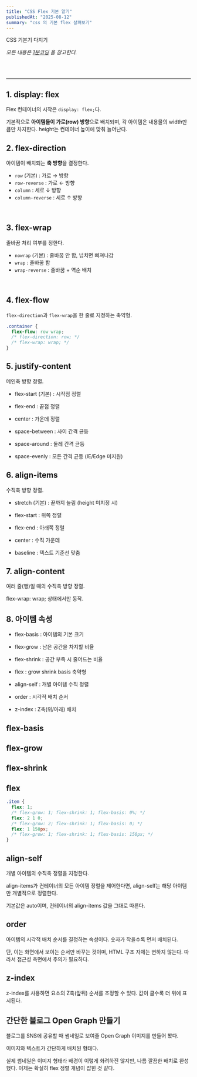 ```yaml
---
title: "CSS Flex 기본 알기"
publishedAt: "2025-08-12"
summary: "css 의 기본 flex 살펴보기"
---
```


CSS 기본기 다지기

<i>모든 내용은 [1분코딩](https://studiomeal.com/archives/197) 을 참고한다.</i>

<br />
<br />

---

## 1. display: flex

Flex 컨테이너의 시작은 `display: flex;`다.

기본적으로 **아이템들이 가로(row) 방향**으로 배치되며, 각 아이템은 내용물의 width만큼만 차지한다. height는 컨테이너 높이에 맞춰 늘어난다.

<FlexFlex />

## 2. flex-direction

아이템이 배치되는 **축 방향**을 결정한다.

- `row` (기본) : 가로 → 방향
- `row-reverse` : 가로 ← 방향
- `column` : 세로 ↓ 방향
- `column-reverse` : 세로 ↑ 방향

<br />

<FlexFlexDirection />

## 3. flex-wrap

줄바꿈 처리 여부를 정한다.

- `nowrap` (기본) : 줄바꿈 안 함, 넘치면 삐져나감
- `wrap` : 줄바꿈 함
- `wrap-reverse` : 줄바꿈 + 역순 배치

<br />

<FlexWrap />

## 4. flex-flow

`flex-direction`과 `flex-wrap`을 한 줄로 지정하는 축약형.

```css
.container {
  flex-flow: row wrap;
  /* flex-direction: row; */
  /* flex-wrap: wrap; */
}
```

## 5. justify-content

메인축 방향 정렬.

- flex-start (기본) : 시작점 정렬

- flex-end : 끝점 정렬

- center : 가운데 정렬

- space-between : 사이 간격 균등

- space-around : 둘레 간격 균등

- space-evenly : 모든 간격 균등 (IE/Edge 미지원)

<FlexJustify />

## 6. align-items

수직축 방향 정렬.

- stretch (기본) : 끝까지 늘림 (height 미지정 시)

- flex-start : 위쪽 정렬

- flex-end : 아래쪽 정렬

- center : 수직 가운데

- baseline : 텍스트 기준선 맞춤

<FlexAlignItem />

## 7. align-content

여러 줄(행)일 때의 수직축 방향 정렬.

flex-wrap: wrap; 상태에서만 동작.

<FlexAlignContent />

## 8. 아이템 속성

- flex-basis : 아이템의 기본 크기

- flex-grow : 남은 공간을 차지할 비율

- flex-shrink : 공간 부족 시 줄어드는 비율

- flex : grow shrink basis 축약형

- align-self : 개별 아이템 수직 정렬

- order : 시각적 배치 순서

- z-index : Z축(위/아래) 배치

## flex-basis

<FlexFlexBasis />

## flex-grow

<FlexFlexGrow />

## flex-shrink

<FlexFlexShrink />

## flex

```css
.item {
  flex: 1;
  /* flex-grow: 1; flex-shrink: 1; flex-basis: 0%; */
  flex: 2 1 0;
  /* flex-grow: 2; flex-shrink: 1; flex-basis: 0; */
  flex: 1 150px;
  /* flex-grow: 1; flex-shrink: 1; flex-basis: 150px; */
}
```

<FlexFlexShort />

## align-self

개별 아이템의 수직축 정렬을 지정한다.

align-items가 컨테이너의 모든 아이템 정렬을 제어한다면, align-self는 해당 아이템만 개별적으로 정렬한다.

기본값은 auto이며, 컨테이너의 align-items 값을 그대로 따른다.

<FlexAlignSelf />

## order

아이템의 시각적 배치 순서를 결정하는 속성이다. 숫자가 작을수록 먼저 배치된다.

단, 이는 화면에서 보이는 순서만 바꾸는 것이며, HTML 구조 자체는 변하지 않는다. 따라서 접근성 측면에서 주의가 필요하다.

<FlexOrder />

## z-index

z-index를 사용하면 요소의 Z축(앞뒤) 순서를 조정할 수 있다.
값이 클수록 더 위에 표시된다.

<FlexZIndex />

## 간단한 블로그 Open Graph 만들기

블로그를 SNS에 공유할 때 썸네일로 보여줄 Open Graph 이미지를 만들어 봤다.

이미지와 텍스트가 간단하게 배치된 형태다.

<OgOgCardNew />

실제 썸네일은 이미지 형태라 배경이 이렇게 화려하진 않지만, 나름 깔끔한 배치로 완성했다. 이제는 확실히 flex 정렬 개념이 잡힌 것 같다.
